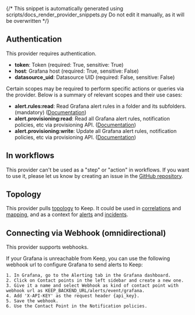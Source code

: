 {/* This snippet is automatically generated using scripts/docs_render_provider_snippets.py 
Do not edit it manually, as it will be overwritten */}

## Authentication
This provider requires authentication.
- **token**: Token (required: True, sensitive: True)
- **host**: Grafana host (required: True, sensitive: False)
- **datasource_uid**: Datasource UID (required: False, sensitive: False)

Certain scopes may be required to perform specific actions or queries via the provider. Below is a summary of relevant scopes and their use cases:
- **alert.rules:read**: Read Grafana alert rules in a folder and its subfolders. (mandatory) ([Documentation](https://grafana.com/docs/grafana/latest/administration/roles-and-permissions/access-control/custom-role-actions-scopes/))
- **alert.provisioning:read**: Read all Grafana alert rules, notification policies, etc via provisioning API.  ([Documentation](https://grafana.com/docs/grafana/latest/administration/roles-and-permissions/access-control/custom-role-actions-scopes/))
- **alert.provisioning:write**: Update all Grafana alert rules, notification policies, etc via provisioning API.  ([Documentation](https://grafana.com/docs/grafana/latest/administration/roles-and-permissions/access-control/custom-role-actions-scopes/))



## In workflows

This provider can't be used as a "step" or "action" in workflows. If you want to use it, please let us know by creating an issue in the [GitHub repository](https://github.com/keephq/keep/issues).




## Topology
This provider pulls [topology](/overview/servicetopology) to Keep. It could be used in [correlations](/overview/correlation-topology) 
and [mapping](/overview/enrichment/mapping#mapping-with-topology-data), and as a context 
for [alerts](/alerts/sidebar#7-alert-topology-view) and [incidents](/overview#17-incident-topology).
## Connecting via Webhook (omnidirectional)
This provider supports webhooks.

If your Grafana is unreachable from Keep, you can use the following webhook url to configure Grafana to send alerts to Keep:
    
    1. In Grafana, go to the Alerting tab in the Grafana dashboard.
    2. Click on Contact points in the left sidebar and create a new one.
    3. Give it a name and select Webhook as kind of contact point with webhook url as KEEP_BACKEND_URL/alerts/event/grafana.
    4. Add 'X-API-KEY' as the request header {api_key}.
    5. Save the webhook.
    6. Use the Contact Point in the Notification policies.
    
